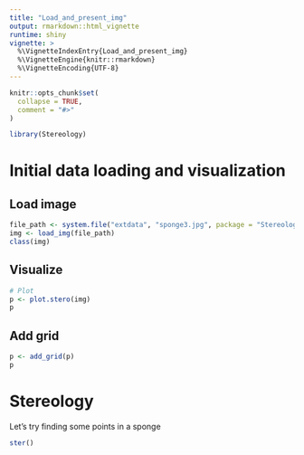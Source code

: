 ```yaml
---
title: "Load_and_present_img"
output: rmarkdown::html_vignette
runtime: shiny
vignette: >
  %\VignetteIndexEntry{Load_and_present_img}
  %\VignetteEngine{knitr::rmarkdown}
  %\VignetteEncoding{UTF-8}
---
```


```r
knitr::opts_chunk$set(
  collapse = TRUE,
  comment = "#>"
)
```

```r
library(Stereology)
```

# Initial data loading and visualization

## Load image
```r
file_path <- system.file("extdata", "sponge3.jpg", package = "Stereology")
img <- load_img(file_path)
class(img)
```
## Visualize
```r
# Plot
p <- plot.stero(img)
p
```

## Add grid
```r
p <- add_grid(p)
p
```



# Stereology

Let's try finding some points in a sponge
```r
ster()
```




